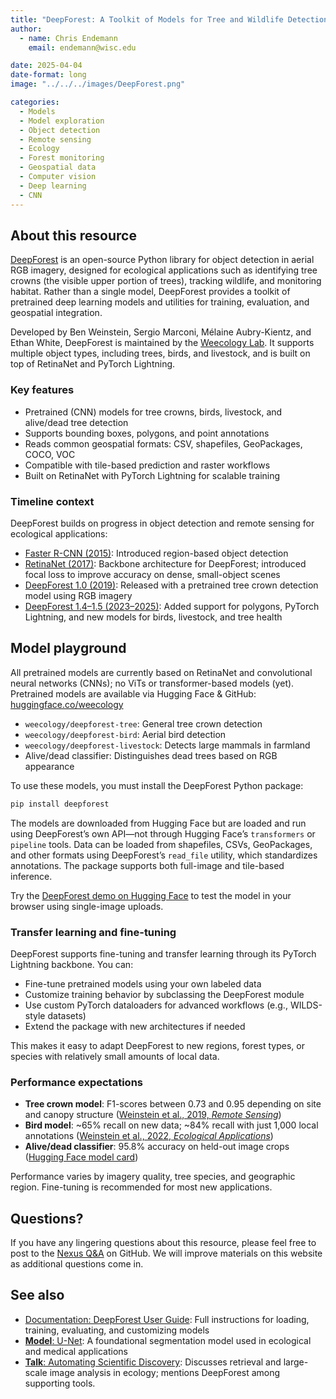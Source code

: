 ```yaml
---
title: "DeepForest: A Toolkit of Models for Tree and Wildlife Detection in Aerial Imagery"
author: 
  - name: Chris Endemann
    email: endemann@wisc.edu

date: 2025-04-04
date-format: long
image: "../../../images/DeepForest.png"

categories: 
  - Models
  - Model exploration
  - Object detection
  - Remote sensing
  - Ecology
  - Forest monitoring
  - Geospatial data
  - Computer vision
  - Deep learning
  - CNN
---
```


## About this resource

[DeepForest](https://deepforest.readthedocs.io/en/latest/) is an open-source Python library for object detection in aerial RGB imagery, designed for ecological applications such as identifying tree crowns (the visible upper portion of trees), tracking wildlife, and monitoring habitat. Rather than a single model, DeepForest provides a toolkit of pretrained deep learning models and utilities for training, evaluation, and geospatial integration.

Developed by Ben Weinstein, Sergio Marconi, Mélaine Aubry-Kientz, and Ethan White, DeepForest is maintained by the [Weecology Lab](https://www.weecology.org/). It supports multiple object types, including trees, birds, and livestock, and is built on top of RetinaNet and PyTorch Lightning.

### Key features

- Pretrained (CNN) models for tree crowns, birds, livestock, and alive/dead tree detection  
- Supports bounding boxes, polygons, and point annotations  
- Reads common geospatial formats: CSV, shapefiles, GeoPackages, COCO, VOC  
- Compatible with tile-based prediction and raster workflows  
- Built on RetinaNet with PyTorch Lightning for scalable training

### Timeline context

DeepForest builds on progress in object detection and remote sensing for ecological applications:

- [Faster R-CNN (2015)](https://arxiv.org/abs/1506.01497): Introduced region-based object detection  
- [RetinaNet (2017)](https://arxiv.org/abs/1708.02002): Backbone architecture for DeepForest; introduced focal loss to improve accuracy on dense, small-object scenes  
- [DeepForest 1.0 (2019)](https://www.mdpi.com/2072-4292/11/11/1309): Released with a pretrained tree crown detection model using RGB imagery  
- [DeepForest 1.4–1.5 (2023–2025)](https://deepforest.readthedocs.io/en/v1.5.0/index.html): Added support for polygons, PyTorch Lightning, and new models for birds, livestock, and tree health


## Model playground

All pretrained models are currently based on RetinaNet and convolutional neural networks (CNNs); no ViTs or transformer-based models (yet).
Pretrained  models are available via Hugging Face & GitHub: [huggingface.co/weecology](https://huggingface.co/weecology)

- `weecology/deepforest-tree`: General tree crown detection  
- `weecology/deepforest-bird`: Aerial bird detection  
- `weecology/deepforest-livestock`: Detects large mammals in farmland  
- Alive/dead classifier: Distinguishes dead trees based on RGB appearance  

To use these models, you must install the DeepForest Python package:

```bash
pip install deepforest
```

The models are downloaded from Hugging Face but are loaded and run using DeepForest’s own API—not through Hugging Face’s `transformers` or `pipeline` tools. 
Data can be loaded from shapefiles, CSVs, GeoPackages, and other formats using DeepForest’s `read_file` utility, which standardizes annotations. The package supports both full-image and tile-based inference.

Try the [DeepForest demo on Hugging Face](https://huggingface.co/spaces/weecology/deepforest-demo) to test the model in your browser using single-image uploads.

### Transfer learning and fine-tuning

DeepForest supports fine-tuning and transfer learning through its PyTorch Lightning backbone. You can:

- Fine-tune pretrained models using your own labeled data  
- Customize training behavior by subclassing the DeepForest module  
- Use custom PyTorch dataloaders for advanced workflows (e.g., WILDS-style datasets)  
- Extend the package with new architectures if needed  

This makes it easy to adapt DeepForest to new regions, forest types, or species with relatively small amounts of local data.

### Performance expectations

- **Tree crown model**: F1-scores between 0.73 and 0.95 depending on site and canopy structure ([Weinstein et al., 2019, *Remote Sensing*](https://www.mdpi.com/2072-4292/11/11/1309))  
- **Bird model**: ~65% recall on new data; ~84% recall with just 1,000 local annotations ([Weinstein et al., 2022, *Ecological Applications*](https://doi.org/10.1002/eap.2694))  
- **Alive/dead classifier**: 95.8% accuracy on held-out image crops ([Hugging Face model card](https://huggingface.co/weecology/cropmodel-deadtrees))

Performance varies by imagery quality, tree species, and geographic region. Fine-tuning is recommended for most new applications.

## Questions?

If you have any lingering questions about this resource, please feel free to post to the [Nexus Q&A](https://github.com/UW-Madison-DataScience/ML-X-Nexus/discussions/categories/q-a) on GitHub. We will improve materials on this website as additional questions come in.

## See also

- [Documentation: DeepForest User Guide](https://deepforest.readthedocs.io/en/latest/): Full instructions for loading, training, evaluating, and customizing models  
- [**Model**: U-Net](https://uw-madison-datascience.github.io/ML-X-Nexus/Toolbox/Models/UNET.html): A foundational segmentation model used in ecological and medical applications  
- [**Talk**: Automating Scientific Discovery](https://uw-madison-datascience.github.io/ML-X-Nexus/Applications/Videos/Forums/mlx_2025-03-04.html): Discusses retrieval and large-scale image analysis in ecology; mentions DeepForest among supporting tools.
